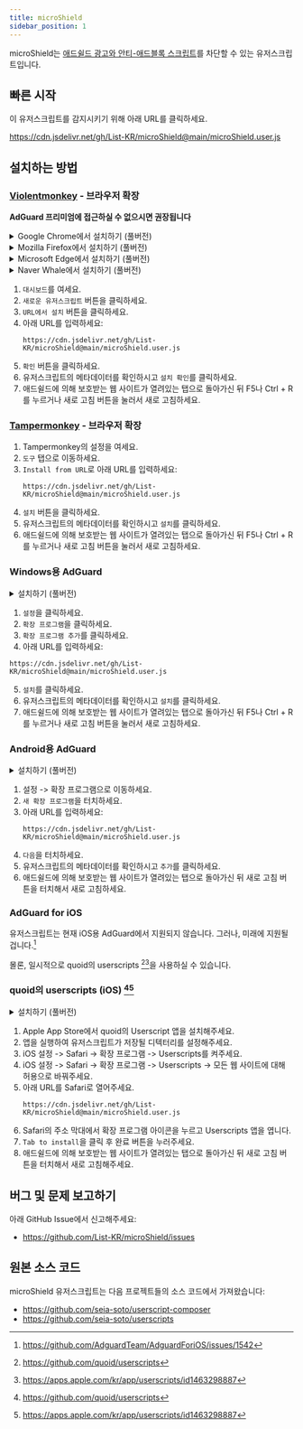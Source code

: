 ```yaml
---
title: microShield
sidebar_position: 1
---
```


microShield는 [애드쉴드 광고와 안티-애드블록 스크립트](https://www.ad-shield.io/)를 차단할 수 있는 유저스크립트입니다.

## 빠른 시작
이 유저스크립트를 감지시키기 위해 아래 URL를 클릭하세요.

https://cdn.jsdelivr.net/gh/List-KR/microShield@main/microShield.user.js

## 설치하는 방법
### [Violentmonkey](https://addons.mozilla.org/ko/firefox/addon/violentmonkey/) - 브라우저 확장
**AdGuard 프리미엄에 접근하실 수 없으시면 권장됩니다**

<details><summary>Google Chrome에서 설치하기 (풀버전)</summary>

<ReactPlayer controls width='100%' height='100%' url='/video/microshield/violentmonkey/Chrome.webm' />

</details>
<details><summary>Mozilla Firefox에서 설치하기 (풀버전)</summary>

<ReactPlayer controls width='100%' height='100%' url='/video/microshield/violentmonkey/Firefox.webm' />

</details>
<details><summary>Microsoft Edge에서 설치하기 (풀버전)</summary>

<ReactPlayer controls width='100%' height='100%' url='/video/microshield/violentmonkey/Edge.webm' />

</details>
<details><summary>Naver Whale에서 설치하기 (풀버전)</summary>

<ReactPlayer controls width='100%' height='100%' url='/video/microshield/violentmonkey/Whale.webm' />

</details>


1. `대시보드`를 여세요.
2. `새로운 유저스크립트` 버튼을 클릭하세요.
3. `URL에서 설치` 버튼을 클릭하세요.
4. 아래 URL를 입력하세요:
    ```
    https://cdn.jsdelivr.net/gh/List-KR/microShield@main/microShield.user.js
    ```
5. `확인` 버튼을 클릭하세요.
6. 유저스크립트의 메타데이터를 확인하시고 `설치 확인`를 클릭하세요.
7. 애드쉴드에 의해 보호받는 웹 사이트가 열려있는 탭으로 돌아가신 뒤 F5나 Ctrl + R를 누르거나 새로 고침 버튼을 눌러서 새로 고침하세요.

### [Tampermonkey](https://addons.mozilla.org/ko/firefox/addon/tampermonkey/) - 브라우저 확장
1. Tampermonkey의 설정을 여세요.
2. `도구` 탭으로 이동하세요.
3. `Install from URL`로 아래 URL를 입력하세요:
    ```
    https://cdn.jsdelivr.net/gh/List-KR/microShield@main/microShield.user.js
    ```
4. `설치` 버튼을 클릭하세요.
5. 유저스크립트의 메타데이터를 확인하시고 `설치`를 클릭하세요.
6. 애드쉴드에 의해 보호받는 웹 사이트가 열려있는 탭으로 돌아가신 뒤 F5나 Ctrl + R를 누르거나 새로 고침 버튼을 눌러서 새로 고침하세요.

### Windows용 AdGuard
<details><summary>설치하기 (풀버전)</summary>

<ReactPlayer width='560px' height='315px' controls url='https://youtu.be/OFVcKIu6xXY' />

</details>


1. `설정`을 클릭하세요.
2. `확장 프로그램`을 클릭하세요.
3. `확장 프로그램 추가`를 클릭하세요.
4. 아래 URL를 입력하세요:
  ```
  https://cdn.jsdelivr.net/gh/List-KR/microShield@main/microShield.user.js
  ```
5. `설치`를 클릭하세요.
6. 유저스크립트의 메타데이터를 확인하시고 `설치`를 클릭하세요.
7. 애드쉴드에 의해 보호받는 웹 사이트가 열려있는 탭으로 돌아가신 뒤 F5나 Ctrl + R를 누르거나 새로 고침 버튼을 눌러서 새로 고침하세요.


### Android용 AdGuard
<details><summary>설치하기 (풀버전)</summary>

<ReactPlayer width='560px' height='315px' controls url='https://youtube.com/shorts/OZm1q7B7U3Q' />

</details>


1. 설정 -> 확장 프로그램으로 이동하세요.
2. `새 확장 프로그램`을 터치하세요.
3. 아래 URL를 입력하세요:
    ```
    https://cdn.jsdelivr.net/gh/List-KR/microShield@main/microShield.user.js
    ```
4. `다음`을 터치하세요.
5. 유저스크립트의 메타데이터를 확인하시고 `추가`를 클릭하세요.
6. 애드쉴드에 의해 보호받는 웹 사이트가 열려있는 탭으로 돌아가신 뒤 새로 고침 버튼을 터치해서 새로 고침하세요.


### AdGuard for iOS

유저스크립트는 현재 iOS용 AdGuard에서 지원되지 않습니다.
그러나, 미래에 지원될 겁니다.[^1]

몰론, 일시적으로 quoid의 userscripts [^2][^3]을 사용하실 수 있습니다.

### quoid의 userscripts (iOS) [^2][^3]
<details><summary>설치하기 (풀버전)</summary>

<ReactPlayer width='560px' height='315px' controls url='https://youtu.be/bLLwEtEYZb8' />

</details>


1. Apple App Store에서 quoid의 Userscript 앱을 설치해주세요.
2. 앱을 실행하여 유저스크립트가 저장될 디텍터리를 설정해주세요.
3. iOS 설정 -> Safari -> 확장 프로그램 -> Userscripts를 켜주세요.
4. iOS 설정 -> Safari -> 확장 프로그램 -> Userscripts -> 모든 웹 사이트에 대해 허용으로 바꿔주세요.
5. 아래 URL를 Safari로 열어주세요.
    ```
    https://cdn.jsdelivr.net/gh/List-KR/microShield@main/microShield.user.js
    ```
6. Safari의 주소 막대에서 확장 프로그램 아이콘을 누르고 Userscripts 앱을 엽니다.
7.  `Tab to install`을 클릭 후 완료 버튼을 누러주세요.
8. 애드쉴드에 의해 보호받는 웹 사이트가 열려있는 탭으로 돌아가신 뒤 새로 고침 버튼을 터치해서 새로 고침해주세요.


[^1]: https://github.com/AdguardTeam/AdguardForiOS/issues/1542
[^2]: https://github.com/quoid/userscripts
[^3]: https://apps.apple.com/kr/app/userscripts/id1463298887


## 버그 및 문제 보고하기
아래 GitHub Issue에서 신고해주세요:
 - https://github.com/List-KR/microShield/issues


## 원본 소스 코드
microShield 유저스크립트는 다음 프로젝트들의 소스 코드에서 가져왔습니다:
 - https://github.com/seia-soto/userscript-composer
 - https://github.com/seia-soto/userscripts
